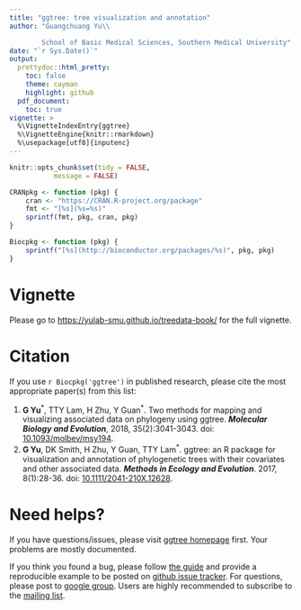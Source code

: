 ```yaml
---
title: "ggtree: tree visualization and annotation"
author: "Guangchuang Yu\\

        School of Basic Medical Sciences, Southern Medical University"
date: "`r Sys.Date()`"
output:
  prettydoc::html_pretty:
    toc: false
    theme: cayman
    highlight: github
  pdf_document:
    toc: true
vignette: >
  %\VignetteIndexEntry{ggtree}
  %\VignetteEngine{knitr::rmarkdown}
  %\usepackage[utf8]{inputenc}
---
```


```r
knitr::opts_chunk$set(tidy = FALSE,
		   message = FALSE)
```


```r
CRANpkg <- function (pkg) {
    cran <- "https://CRAN.R-project.org/package"
    fmt <- "[%s](%s=%s)"
    sprintf(fmt, pkg, cran, pkg)
}

Biocpkg <- function (pkg) {
    sprintf("[%s](http://bioconductor.org/packages/%s)", pkg, pkg)
}

```

# Vignette

Please go to <https://yulab-smu.github.io/treedata-book/> for the full vignette.


# Citation

If you use `r Biocpkg('ggtree')` in published research, please cite the most appropriate paper(s) from this list:


1. __G Yu__^\*^, TTY Lam, H Zhu, Y Guan^\*^. Two methods for mapping and visualizing associated data on phylogeny using ggtree. __*Molecular Biology and Evolution*__, 2018, 35(2):3041-3043.
doi: [10.1093/molbev/msy194](https://doi.org/10.1093/molbev/msy194).
2. __G Yu__, DK Smith, H Zhu, Y Guan, TTY Lam^\*^. ggtree: an R package for
visualization and annotation of phylogenetic trees with their covariates and
other associated data. __*Methods in Ecology and Evolution*__. 2017, 8(1):28-36.
doi: [10.1111/2041-210X.12628](https://doi.org/10.1111/2041-210X.12628).




# Need helps?


If you have questions/issues, please visit
[ggtree homepage](https://guangchuangyu.github.io/software/ggtree/) first.
Your problems are mostly documented. 


If you think you found a bug, please follow
[the guide](https://guangchuangyu.github.io/2016/07/how-to-bug-author/) and
provide a reproducible example to be posted
on
[github issue tracker](https://github.com/GuangchuangYu/ggtree/issues).
For questions, please post
to [google group](https://groups.google.com/forum/#!forum/bioc-ggtree). Users
are highly recommended to subscribe to the [mailing list](https://groups.google.com/forum/#!forum/bioc-ggtree).




<!--

# Introduction

This project arose from our needs to annotate nucleotide substitutions in the
phylogenetic tree, and we found that there is no tree visualization software can
do this easily. Existing tree viewers are designed for displaying phylogenetic
tree, but not annotating it. Although some tree viewers can displaying bootstrap
values in the tree, it is hard/impossible to display other information in the
tree. Our first solution for displaying nucleotide substituitions in the tree is
to add this information in the node/tip names and use traditional tree viewer to
show it. We displayed the information in the tree successfully, but we believe
this indirect approach is inefficient.

Previously, phylogenetic trees were much smaller. Annotation of phylogenetic
trees was not as necessary as nowadays much more data is becomming available. We
want to associate our experimental data, for instance antigenic change, with the
evolution relationship. Visualizing these associations in a phylogenetic tree
can help us to identify evolution patterns. We believe we need a next generation
tree viewer that should be programmable and extensible. It can view a
phylogenetic tree easily as we did with classical software and support adding
annotation data in a layer above the tree. This is the objective of developing
the `r Biocpkg('ggtree')` [@yu_ggtree:_2017]. Common tasks of annotating a phylogenetic tree should
be easy and complicated tasks can be possible to achieve by adding multiple
layers of annotation.

The `r Biocpkg('ggtree')` is designed by extending the `r CRANpkg('ggplot2')`
[@wickham_ggplot2_2009] package. It is based on the grammar of graphics and
takes all the good parts of `r CRANpkg('ggplot2')`. There are other R packages that implement
tree viewer using `r CRANpkg('ggplot2')`, including `r CRANpkg('OutbreakTools')`,
`r Biocpkg('phyloseq')` [@mcmurdie_phyloseq_2013]
and [ggphylo](https://github.com/gjuggler/ggphylo); they mostly create complex
tree view functions for their specific needs. Internally, these packages
interpret a phylogenetic as a collection of lines, which makes it hard to
annotate diverse user input that are related to node (taxa). The `r Biocpkg('ggtree')` is
different to them by interpreting a tree as a collection of taxa and allowing
general flexibilities of annotating phylogenetic tree with diverse types of user
inputs.


# Getting data into *R*

Most of the tree viewer software (including *R* packages) focus on *Newick* and
*Nexus* file format, while there are file formats from different evolution
analysis software that contain supporting evidences within the file that are
ready for annotating a phylogenetic tree. The `r Biocpkg('treeio')` package
supports several file formats and software outputs. It brings analysis findings
to *R* users for further analysis (*e.g.* summarization, visualization,
comparison and test, *etc.*). It also allows external data to be mapped on the
phylogeny. Please refer to the `r Biocpkg('treeio')` vignette
for more details.

Users can use the following command to open the vignette:

```r
vignette("Importer", package="treeio")
```

All the data parsed/integrated by `r Biocpkg('treeio')` package can be used to
visualize or annotate phylogenetic tree in `r Biocpkg('ggtree')` [@yu_ggtree:_2017].


# Tree Visualization and Annotation

Tree Visualization in `r Biocpkg('ggtree')` is easy, with one line of command
`ggtree(tree_object)`. It supports several layouts, including *rectangular*,
*slanted*, *circular* and *fan* for *phylogram* and *cladogram*, *equal_angle*
and *daylight* for *unrooted* layout, time-scaled and two dimentional
phylogenies. [Tree Visualization](treeVisualization.html) vignette describes
these feature in details.

We implement several functions to manipulate a phylogenetic tree visually,
including viewing selected clade to explore large tree, taxa clustering,
rotating clade or tree, zoom out or collapsing clades *etc.*.



```r
treeman <- matrix(c(
  "collapse", "collapse a selecting clade",
  "expand", "expand collapsed clade",
  "flip", "exchange position of 2 clades that share a parent node",
  "groupClade", "grouping clades",
  "groupOTU", "grouping OTUs by tracing back to most recent common ancestor",
  "identify", "interactive tree manipulation",
  "rotate", "rotating a selected clade by 180 degree",
  "rotate_tree", "rotating circular layout tree by specific angle",
  "scaleClade", "zoom in or zoom out selecting clade",
  "open_tree", "convert a tree to fan layout by specific open angle"
), ncol=2, byrow=TRUE)
treeman <- as.data.frame(treeman)
colnames(treeman) <- c("Function", "Descriptiotn")
knitr::kable(treeman, caption = "Tree manipulation functions.", booktabs = T)
```


Details and examples can be found in [Tree Manipulation](treeManipulation.html) vignette.


Most of the phylogenetic trees are scaled by evolutionary distance
(substitution/site), in `r Biocpkg('ggtree')` a phylogenetic tree can be
re-scaled by any numerical variable inferred by evolutionary analysis (e.g.
species divergence time, *d~N~/d~S~*, _etc_). Numerical and category variable can be
used to color a phylogenetic tree.

The `r Biocpkg('ggtree')` package provides several layers to annotate a
phylogenetic tree. These layers are building blocks that can be freely combined
together to create complex tree visualization.

```r
geoms <- matrix(c(
  "geom_balance", "highlights the two direct descendant clades of an internal node",
  "geom_cladelabel", "annotate a clade with bar and text label",
  "geom_cladelabel2", "annotate a clade with bar and text label for unrooted layout",
  "geom_hilight", "highlight a clade with rectangle",
  "geom_hilight_encircle", "highlight a clade with xspline for unrooted layout",
  "geom_label2", "modified version of geom_label, with subsetting supported",
  "geom_nodelab", "layer for node labels, which can be text or image",
  "geom_nodepoint", "annotate internal nodes with symbolic points",
  "geom_point2", "modified version of geom_point, with subsetting supported",
  "geom_range", "bar layer to present uncertainty of evolutionary inference",
  "geom_rootpoint", "annotate root node with symbolic point",
  "geom_segment2", "modified version of geom_segment, with subsetting supported",
  "geom_strip", "annotate associated taxa with bar and (optional) text label",
  "geom_taxalink", "associate two related taxa by linking them with a curve",
  "geom_text2", "modified version of geom_text, with subsetting supported",
  "geom_tiplab", "layer of tip labels, which can be text or image",
  "geom_tiplab2", "layer of tip labels for circular layout",
  "geom_tippoint", "annotate external nodes with symbolic points",
  "geom_tree", "tree structure layer, with multiple layout supported",
  "geom_treescale", "tree branch scale legend"
), ncol=2, byrow=TRUE)
geoms <- as.data.frame(geoms)
colnames(geoms) <- c("Layer", "Description")
knitr::kable(geoms, caption = "Geom layers defined in ggtree.", booktabs = T)
```

`r Biocpkg('ggtree')` supports creating phylomoji using Emoji fonts, please
refer to the
[Phylomoji](https://guangchuangyu.github.io/software/ggtree/vignettes/phylomoji.html) vignette.


`r Biocpkg('ggtree')` integrates [phylopic](http://phylopic.org/) database and silhouette images of organisms can
be downloaded and used to annotate phylogenetic directly. `r Biocpkg('ggtree')` also supports
using local or remote images to annotate a phylogenetic tree. For details,
please refer to the `r CRANpkg('ggimage')` package vignette, which can be opened
via the following command:


```r
vignette("ggtree", package="ggimage")
```


Visualizing an annotated phylogenetic tree with numerical matrix (e.g. genotype
table), multiple sequence alignment and subplots are also supported in `ggtree`.
Examples of annotating phylogenetic trees can be found in
the [Tree Annotation](treeAnnotation.html) vignette.


# Vignette Entry

+ [Tree Data Import](https://bioconductor.org/packages/devel/bioc/vignettes/treeio/inst/doc/Importer.html)
+ [Tree Visualization](treeVisualization.html)
+ [Tree Manipulation](treeManipulation.html)
+ [Tree Annotation](treeAnnotation.html)
+ [Phylomoji](https://guangchuangyu.github.io/software/ggtree/vignettes/phylomoji.html)
+ [Annotating phylogenetic tree with images](https://guangchuangyu.github.io/software/ggtree/vignettes/ggtree-ggimage.html)
+ [Annotate a phylogenetic tree with insets](https://guangchuangyu.github.io/software/ggtree/vignettes/ggtree-inset.html)


**ggtree homepage**: <https://guangchuangyu.github.io/software/ggtree> (contains more
information about the package, more documentation, a gallery of beautiful
published images and links to related resources).

-->


